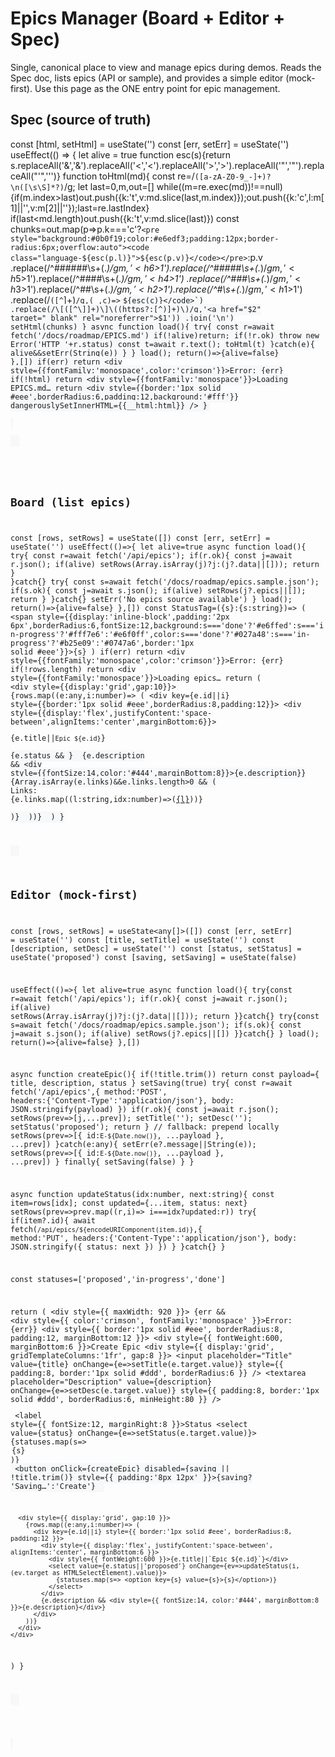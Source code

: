 

# Epics Manager (Board + Editor + Spec)

Single, canonical place to view and manage epics during demos. Reads the Spec doc, lists epics (API or sample), and provides a simple editor (mock-first). Use this page as the ONE entry point for epic management.

<Meta title="Command Center/Epics Manager" />

## Spec (source of truth)

  const [html, setHtml] = useState('')
  const [err, setErr] = useState('')
  useEffect(() => {
    let alive = true
    function esc(s){return s.replaceAll('&','&amp;').replaceAll('<','&lt;').replaceAll('>','&gt;').replaceAll('"','&quot;').replaceAll("'",'&#39;')}
    function toHtml(md){
      const re=/```([a-zA-Z0-9_-]+)?\n([\s\S]*?)```/g; let last=0,m,out=[]
      while((m=re.exec(md))!==null){if(m.index>last)out.push({k:'t',v:md.slice(last,m.index)});out.push({k:'c',l:m[1]||'',v:m[2]||''});last=re.lastIndex}
      if(last<md.length)out.push({k:'t',v:md.slice(last)})
      const chunks=out.map(p=>p.k==='c'?`<pre style="background:#0b0f19;color:#e6edf3;padding:12px;border-radius:6px;overflow:auto"><code class="language-${esc(p.l)}">${esc(p.v)}</code></pre>`:p.v
        .replace(/^######\s+(.*)$/gm,'<h6>$1</h6>').replace(/^#####\s+(.*)$/gm,'<h5>$1</h5>').replace(/^####\s+(.*)$/gm,'<h4>$1</h4>')
        .replace(/^###\s+(.*)$/gm,'<h3>$1</h3>').replace(/^##\s+(.*)$/gm,'<h2>$1</h2>').replace(/^#\s+(.*)$/gm,'<h1>$1</h1>')
        .replace(/`([^`]+)`/g,(_,c)=>`<code style="background:#f6f8fa;padding:2px 4px;border-radius:4px">${esc(c)}</code>`)
        .replace(/\[([^\]]+)\]\((https?:[^)]+)\)/g,'<a href="$2" target="_blank" rel="noreferrer">$1</a>'))
        .join('\n')
      setHtml(chunks)
    }
    async function load(){
      try{
        const r=await fetch('/docs/roadmap/EPICS.md')
        if(!alive)return; if(!r.ok) throw new Error('HTTP '+r.status)
        const t=await r.text(); toHtml(t)
      }catch(e){ alive&&setErr(String(e)) }
    }
    load(); return()=>{alive=false}
  },[])
  if(err) return <div style={{fontFamily:'monospace',color:'crimson'}}>Error: {err}</div>
  if(!html) return <div style={{fontFamily:'monospace'}}>Loading EPICS.md…</div>
  return <div style={{border:'1px solid #eee',borderRadius:6,padding:12,background:'#fff'}} dangerouslySetInnerHTML={{__html:html}} />
}

<Canvas>
  <EpicsSpecDoc />
</Canvas>

<LastUpdated file="docs/roadmap/EPICS.md" />

## Board (list epics)

  const [rows, setRows] = useState([])
  const [err, setErr] = useState('')
  useEffect(()=>{
    let alive=true
    async function load(){
      try{ const r=await fetch('/api/epics'); if(r.ok){ const j=await r.json(); if(alive) setRows(Array.isArray(j)?j:(j?.data||[])); return }
      }catch{}
      try{ const s=await fetch('/docs/roadmap/epics.sample.json'); if(s.ok){ const j=await s.json(); if(alive) setRows(j?.epics||[]); return } }catch{}
      setErr('No epics source available')
    }
    load(); return()=>{alive=false}
  },[])
  const StatusTag=({s}:{s:string})=> (
    <span style={{display:'inline-block',padding:'2px 6px',borderRadius:6,fontSize:12,background:s==='done'?'#e6ffed':s==='in-progress'?'#fff7e6':'#e6f0ff',color:s==='done'?'#027a48':s==='in-progress'?'#b25e09':'#0747a6',border:'1px solid #eee'}}>{s}</span>
  )
  if(err) return <div style={{fontFamily:'monospace',color:'crimson'}}>Error: {err}</div>
  if(!rows.length) return <div style={{fontFamily:'monospace'}}>Loading epics…</div>
  return (
    <div style={{display:'grid',gap:10}}>
      {rows.map((e:any,i:number)=> (
        <div key={e.id||i} style={{border:'1px solid #eee',borderRadius:8,padding:12}}>
          <div style={{display:'flex',justifyContent:'space-between',alignItems:'center',marginBottom:6}}>
            <div style={{fontWeight:600}}>{e.title||`Epic ${e.id}`}</div>
            {e.status && <StatusTag s={e.status} />}
          </div>
          {e.description && <div style={{fontSize:14,color:'#444',marginBottom:8}}>{e.description}</div>}
          {Array.isArray(e.links)&&e.links.length>0 && (
            <div style={{fontSize:12}}>Links: {e.links.map((l:string,idx:number)=>(<a key={idx} href={l} target="_blank" rel="noreferrer" style={{marginRight:8}}>{l}</a>))}</div>
          )}
        </div>
      ))}
    </div>
  )
}

<Canvas>
  <EpicsBoard />
</Canvas>

## Editor (mock-first)

  const [rows, setRows] = useState<any[]>([])
  const [err, setErr] = useState('')
  const [title, setTitle] = useState('')
  const [description, setDesc] = useState('')
  const [status, setStatus] = useState('proposed')
  const [saving, setSaving] = useState(false)

  useEffect(()=>{
    let alive=true
    async function load(){
      try{const r=await fetch('/api/epics'); if(r.ok){ const j=await r.json(); if(alive) setRows(Array.isArray(j)?j:(j?.data||[])); return }}catch{}
      try{const s=await fetch('/docs/roadmap/epics.sample.json'); if(s.ok){ const j=await s.json(); if(alive) setRows(j?.epics||[]) }}catch{}
    }
    load(); return()=>{alive=false}
  },[])

  async function createEpic(){
    if(!title.trim()) return
    const payload={ title, description, status }
    setSaving(true)
    try{
      const r=await fetch('/api/epics',{ method:'POST', headers:{'Content-Type':'application/json'}, body: JSON.stringify(payload) })
      if(r.ok){ const j=await r.json(); setRows(prev=>[j,...prev]); setTitle(''); setDesc(''); setStatus('proposed'); return }
      // fallback: prepend locally
      setRows(prev=>[{ id:`E-${Date.now()}`, ...payload }, ...prev])
    }catch(e:any){ setErr(e?.message||String(e)); setRows(prev=>[{ id:`E-${Date.now()}`, ...payload }, ...prev]) }
    finally{ setSaving(false) }
  }

  async function updateStatus(idx:number, next:string){
    const item=rows[idx]; const updated={...item, status: next}
    setRows(prev=>prev.map((r,i)=> i===idx?updated:r))
    try{ if(item?.id){ await fetch(`/api/epics/${encodeURIComponent(item.id)}`,{ method:'PUT', headers:{'Content-Type':'application/json'}, body: JSON.stringify({ status: next }) }) } }catch{}
  }

  const statuses=['proposed','in-progress','done']

  return (
    <div style={{ maxWidth: 920 }}>
      {err && <div style={{ color:'crimson', fontFamily:'monospace' }}>Error: {err}</div>}
      <div style={{ border:'1px solid #eee', borderRadius:8, padding:12, marginBottom:12 }}>
        <div style={{ fontWeight:600, marginBottom:6 }}>Create Epic</div>
        <div style={{ display:'grid', gridTemplateColumns:'1fr', gap:8 }}>
          <input placeholder="Title" value={title} onChange={e=>setTitle(e.target.value)} style={{ padding:8, border:'1px solid #ddd', borderRadius:6 }} />
          <textarea placeholder="Description" value={description} onChange={e=>setDesc(e.target.value)} style={{ padding:8, border:'1px solid #ddd', borderRadius:6, minHeight:80 }} />
          <div>
            <label style={{ fontSize:12, marginRight:8 }}>Status</label>
            <select value={status} onChange={e=>setStatus(e.target.value)}>
              {statuses.map(s=> <option key={s} value={s}>{s}</option>)}
            </select>
          </div>
          <button onClick={createEpic} disabled={saving || !title.trim()} style={{ padding:'8px 12px' }}>{saving? 'Saving…':'Create'}</button>
        </div>
      </div>

      <div style={{ display:'grid', gap:10 }}>
        {rows.map((e:any,i:number)=> (
          <div key={e.id||i} style={{ border:'1px solid #eee', borderRadius:8, padding:12 }}>
            <div style={{ display:'flex', justifyContent:'space-between', alignItems:'center', marginBottom:6 }}>
              <div style={{ fontWeight:600 }}>{e.title||`Epic ${e.id}`}</div>
              <select value={e.status||'proposed'} onChange={ev=>updateStatus(i,(ev.target as HTMLSelectElement).value)}>
                {statuses.map(s=> <option key={s} value={s}>{s}</option>)}
              </select>
            </div>
            {e.description && <div style={{ fontSize:14, color:'#444', marginBottom:8 }}>{e.description}</div>}
          </div>
        ))}
      </div>
    </div>
  )
}

<Canvas>
  <EpicsEditor />
</Canvas>

<LastUpdated file="src/stories/CommandCenterEpicsManager.docs.mdx" />

